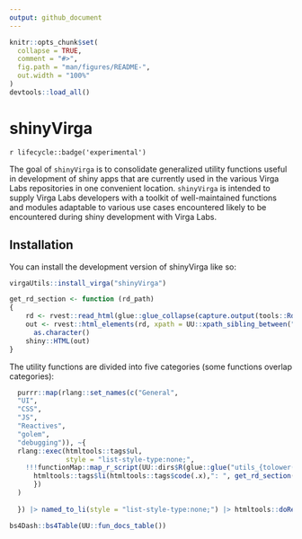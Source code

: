 ```yaml
---
output: github_document
---
```


<!-- README.md is generated from README.Rmd. Please edit that file -->

```r
knitr::opts_chunk$set(
  collapse = TRUE,
  comment = "#>",
  fig.path = "man/figures/README-",
  out.width = "100%"
)
devtools::load_all()
```

# shinyVirga

<!-- badges: start -->
`r lifecycle::badge('experimental')`
<!-- badges: end -->

The goal of `shinyVirga` is to consolidate generalized utility functions useful in development of shiny apps that are currently used in the various Virga Labs repositories in one convenient location. `shinyVirga` is intended to supply Virga Labs developers with a toolkit of well-maintained functions and modules adaptable to various use cases encountered likely to be encountered during shiny development with Virga Labs. 


## Installation

You can install the development version of shinyVirga like so:

``` r
virgaUtils::install_virga("shinyVirga")
```
```r

get_rd_section <- function (rd_path) 
{
    rd <- rvest::read_html(glue::glue_collapse(capture.output(tools::Rd2HTML(rd_path))))
    out <- rvest::html_elements(rd, xpath = UU::xpath_sibling_between("h3[contains(text(), 'Description')]", following_sibling = "h3[contains(text(), 'Usage')]", preceding_sibling = "p")) |> 
      as.character()
    shiny::HTML(out)
}

```

The utility functions are divided into five categories (some functions overlap categories):

```r

  purrr::map(rlang::set_names(c("General",
  "UI",
  "CSS",
  "JS",
  "Reactives",
  "golem",
  "debugging")), ~{
  rlang::exec(htmltools::tags$ul,
              style = "list-style-type:none;",
    !!!functionMap::map_r_script(UU::dirs$R(glue::glue("utils_{tolower(.x)}"), ext = "R")) |> functionMap::functions() |> purrr::map(~{
      htmltools::tags$li(htmltools::tags$code(.x),": ", get_rd_section(fs::path("man", .x, ext = "Rd")) %|try|% NULL)
      })
  )
    
  }) |> named_to_li(style = "list-style-type:none;") |> htmltools::doRenderTags()

```
  
```r
bs4Dash::bs4Table(UU::fun_docs_table())
```
